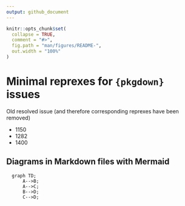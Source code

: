 ```yaml
---
output: github_document
---
```


```r
knitr::opts_chunk$set(
  collapse = TRUE,
  comment = "#>",
  fig.path = "man/figures/README-",
  out.width = "100%"
)
```

# Minimal reprexes for `{pkgdown}` issues

Old resolved issue (and therefore corresponding reprexes have been removed)

- 1150
- 1282
- 1400

## Diagrams in Markdown files with Mermaid

```mermaid
  graph TD;
      A-->B;
      A-->C;
      B-->D;
      C-->D;
```
